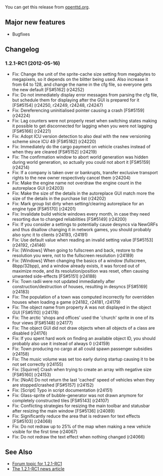 
{{en/Archive/OpenTTD/Navigation}}
{{en/Archive/OpenTTD/NaviPrevNext|prev=en/Archive/OpenTTD/OpenTTD 1.2.0|next=en/Archive/OpenTTD/OpenTTD 1.2.2|date=2012-06-01}}

You can get this release from [http://www.openttd.org/en/download-stable openttd.org].

==Major new features==

* Bugfixes

==Changelog==

===1.2.1-RC1 (2012-05-16)===
* Fix: Change the unit of the sprite-cache size setting from megabytes to megapixels, so it depends on the blitter being used. Also increase it from 64 to 128, and change the name in the cfg file, so everyone gets the new default [FS#5162] (r24252)
* Fix: Do not immediately display error messages from parsing the cfg file, but schedule them for displaying after the GUI is prepared for it [FS#5154] (r24250, r24249, r24248, r24247)
* Fix: Dereferencing uninitialised pointer causing a crash [FS#5159] (r24224)
* Fix: Lag counters were not properly reset when switching states making it possible to get disconnected for lagging when you were not lagging [FS#5166] (r24221)
* Fix: Adopt ICU version detection to also deal with the new versioning scheme since ICU 49 [FS#5182] (r24220)
* Fix: Immediately do the cargo payment on vehicle crashes instead of when they are cleared [FS#5152] (r24219)
* Fix: The confirmation window to abort world generation was hidden during world generation, so actually you could not abort it [FS#5159] (r24214)
* Fix: If a company is taken over or bankrupts, transfer exclusive transport rights to the new owner respectively cancel them (r24204)
* Fix: Make the engine name not overdraw the engine count in the autoreplace GUI (r24203)
* Fix: Make the size of the details in the autoreplace GUI match more the size of the details in the purchase list (r24202)
* Fix: Mark group list dirty when setting/clearing autoreplace for an engine type [FS#5170] (r24201)
* Fix: Invalidate build vehicle windows every month, in case they need resorting due to changed reliabilities [FS#5149] (r24200)
* Fix: If you consider a settings to potentially cause desyncs via NewGRFs and thus disallow changing it in network games, you should probably also sync it to clients (r24193, r24191)
* Fix: Use default value when reading an invalid setting value [FS#5153] (r24192, r24146)
* Fix: [Windows] When going to fullscreen and back, restore to the resolution you were, not to the fullscreen resolution (r24189)
* Fix: [Windows] When changing the basics of a window (fullscreen, 8bpp/32bpp), and a window already exists, it was forced out of maximize mode, and its resolution/position was reset, often causing unwanted side-effects [FS#5151] (r24188)
* Fix: Town radii were not updated immediatelly after construction/destruction of houses, resulting in desyncs [FS#5169] (r24183)
* Fix: The population of a town was computed incorrectly for overridden houses when loading a game (r24182, r24181, r24179)
* Fix: The object name from property A was not displayed in the object GUI [FS#5110] (r24178)
* Fix: The arctic 'shops and offices' used the 'church' sprite in one of its four views [FS#5148] (r24177)
* Fix: The object GUI did not draw objects when all objects of a class are disabled (r24176)
* Fix: If you spent hard work on finding an available object ID, you should probably also use it instead of always 0 (r24159)
* Fix: Town producing no cargo at all could spawn passenger subsidies (r24158)
* Fix: The music volume was set too early during startup causing it to be not set correctly (r24155)
* Fix: [Squirrel] Crash when trying to create an array with negative size [FS#5160] (r24153)
* Fix: [NoAI] Do not return the last 'cached' speed of vehicles when they are stopped/crashed [FS#5157] (r24152)
* Fix: [Script] Typo in script documentation (r24151)
* Fix: Glass-sprite of bubble-generator was not drawn anymore for completely constructed tiles [FS#5143] (r24107)
* Fix: Conflicting strategies for resizing the main toolbar and statusbar after resizing the main window [FS#5136] (r24089)
* Fix: Significantly reduce the area that is redrawn for text effects [FS#5103] (r24068)
* Fix: Do not redraw up to 25% of the map when making a new vehicle visible for the first time (r24067)
* Fix: Do not redraw the text effect when nothing changed (r24066)


==See Also==

*[http://www.tt-forums.net/viewtopic.php?f=29&t=61027 Forum topic for 1.2.1-RC1]
*[http://www.openttd.org/en/news/170 The 1.2.1-RC1 news article]